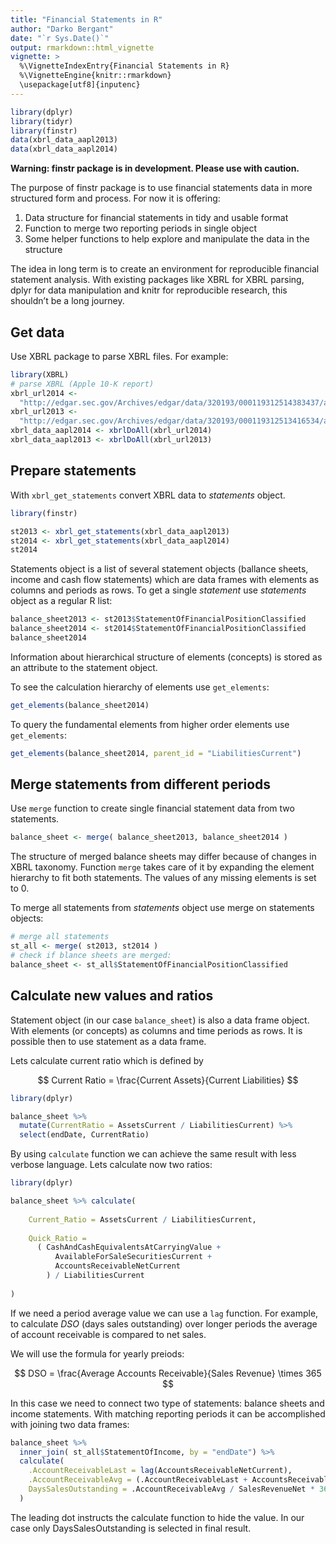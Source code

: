 ```yaml
---
title: "Financial Statements in R"
author: "Darko Bergant"
date: "`r Sys.Date()`"
output: rmarkdown::html_vignette
vignette: >
  %\VignetteIndexEntry{Financial Statements in R}
  %\VignetteEngine{knitr::rmarkdown}
  \usepackage[utf8]{inputenc}
---
```


```r
library(dplyr)
library(tidyr)
library(finstr)
data(xbrl_data_aapl2013)
data(xbrl_data_aapl2014)
```

**Warning: finstr package is in development. 
Please use with caution.**

The purpose of finstr package is to use financial statements 
data in more structured form and process.
For now it is offering:

1. Data structure for financial statements in tidy and usable format
2. Function to merge two reporting periods in single object
3. Some helper functions to help explore and manipulate the data in the 
structure

The idea in long term is to create an environment for reproducible financial 
statement analysis. With existing packages like XBRL for XBRL parsing, 
dplyr for data manipulation and knitr for reproducible research, this 
shouldn't be a long journey.


## Get data
Use XBRL package to parse XBRL files. For example:
```r
library(XBRL)
# parse XBRL (Apple 10-K report)
xbrl_url2014 <- 
  "http://edgar.sec.gov/Archives/edgar/data/320193/000119312514383437/aapl-20140927.xml"
xbrl_url2013 <- 
  "http://edgar.sec.gov/Archives/edgar/data/320193/000119312513416534/aapl-20130928.xml"
xbrl_data_aapl2014 <- xbrlDoAll(xbrl_url2014)
xbrl_data_aapl2013 <- xbrlDoAll(xbrl_url2013)
```

## Prepare statements
With `xbrl_get_statements` convert XBRL data to *statements* object. 
```r
library(finstr)

st2013 <- xbrl_get_statements(xbrl_data_aapl2013)
st2014 <- xbrl_get_statements(xbrl_data_aapl2014)
st2014
```

Statements object is a list of 
several statement objects (ballance sheets, income and cash 
flow statements) which are data frames with elements as columns and periods
as rows. 
To get a single *statement* use *statements* object as a regular R list:
```r
balance_sheet2013 <- st2013$StatementOfFinancialPositionClassified
balance_sheet2014 <- st2014$StatementOfFinancialPositionClassified
balance_sheet2014
```


Information about hierarchical structure of elements (concepts) is stored 
as an attribute to the statement object.

To see the calculation hierarchy of elements use `get_elements`: 
```r
get_elements(balance_sheet2014)
```

To query the fundamental elements from higher order elements use
`get_elements`:
```r
get_elements(balance_sheet2014, parent_id = "LiabilitiesCurrent")
```

## Merge statements from different periods
Use `merge` function to create single financial statement data from two 
statements. 
```r
balance_sheet <- merge( balance_sheet2013, balance_sheet2014 )
```

The structure of merged balance sheets may differ because of changes in XBRL
taxonomy. 
Function `merge` takes care of it by expanding the element 
hierarchy to fit both statements. 
The values of any missing elements is set to 0.

To merge all statements from *statements* object use merge on statements objects:
```r
# merge all statements
st_all <- merge( st2013, st2014 )
# check if blance sheets are merged:
balance_sheet <- st_all$StatementOfFinancialPositionClassified
```

## Calculate new values and ratios
Statement object (in our case `balance_sheet`) is also a data frame object.
With elements (or concepts) as columns and time periods as rows.
It is possible then to use statement as a data frame.

Lets calculate current ratio which is defined by

$$ Current Ratio = \frac{Current Assets}{Current Liabilities} $$

```r
library(dplyr)

balance_sheet %>%
  mutate(CurrentRatio = AssetsCurrent / LiabilitiesCurrent) %>%
  select(endDate, CurrentRatio)

```

By using `calculate` function we can achieve the same result with
less verbose language. Lets calculate now two ratios:

```r
library(dplyr)

balance_sheet %>% calculate(
  
    Current_Ratio = AssetsCurrent / LiabilitiesCurrent,
    
    Quick_Ratio =  
      ( CashAndCashEquivalentsAtCarryingValue + 
          AvailableForSaleSecuritiesCurrent +
          AccountsReceivableNetCurrent
        ) / LiabilitiesCurrent
    
)
```


If we need a period average value we can use a `lag` function.
For example, to calculate *DSO* (days sales outstanding) over longer periods
the average of account receivable is compared to net sales.

We will use the formula for yearly preiods:

$$ DSO = \frac{Average Accounts Receivable}{Sales Revenue} \times 365 $$

In this case we need to connect two type of statements: balance sheets and
income statements. With matching reporting periods it can be accomplished 
with joining two data frames:

```r

balance_sheet %>%
  inner_join( st_all$StatementOfIncome, by = "endDate") %>%
  calculate(
    .AccountReceivableLast = lag(AccountsReceivableNetCurrent),
    .AccountReceivableAvg = (.AccountReceivableLast + AccountsReceivableNetCurrent)/2,
    DaysSalesOutstanding = .AccountReceivableAvg / SalesRevenueNet * 365 
  )

```

The leading dot instructs the calculate function to hide the value. In our case
only DaysSalesOutstanding is selected in final result.
